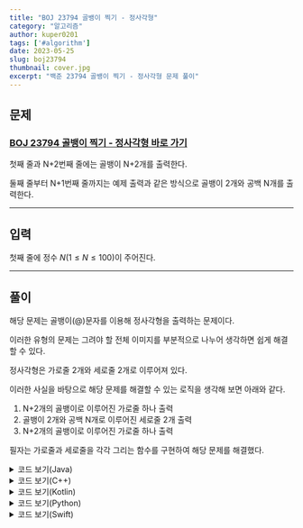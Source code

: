 ```yaml
---
title: "BOJ 23794 골뱅이 찍기 - 정사각형"
category: "알고리즘"
author: kuper0201
tags: ['#algorithm']
date: 2023-05-25
slug: boj23794
thumbnail: cover.jpg
excerpt: "백준 23794 골뱅이 찍기 - 정사각형 문제 풀이"
---
```



## 문제

### <a href="https://boj.kr/23794" target="_blank">BOJ 23794 골뱅이 찍기 - 정사각형 바로 가기</a>

첫째 줄과 N+2번째 줄에는 골뱅이 N+2개를 출력한다.

둘째 줄부터 N+1번째 줄까지는 예제 출력과 같은 방식으로 골뱅이 2개와 공백 N개를 출력한다.

---

## 입력

첫째 줄에 정수 $N$($1 \leq N \leq 100$)이 주어진다.

---

## 풀이

해당 문제는 골뱅이(@)문자를 이용해 정사각형을 출력하는 문제이다.

이러한 유형의 문제는 그려야 할 전체 이미지를 부분적으로 나누어 생각하면 쉽게 해결할 수 있다.

정사각형은 가로줄 2개와 세로줄 2개로 이루어져 있다.

이러한 사실을 바탕으로 해당 문제를 해결할 수 있는 로직을 생각해 보면 아래와 같다.

1. N+2개의 골뱅이로 이루어진 가로줄 하나 출력
2. 골뱅이 2개와 공백 N개로 이루어진 세로줄 2개 출력
3. N+2개의 골뱅이로 이루어진 가로줄 하나 출력

필자는 가로줄과 세로줄을 각각 그리는 함수를 구현하여 해당 문제를 해결했다.

<details markdown="1">
<summary>코드 보기(Java)</summary>

```javascript
import java.io.*;

public class Main {
    static StringBuilder sb = new StringBuilder();
    
    // 가로줄 그리는 함수
    static void drawHor(int N) {
        for(int i = 0; i < N + 2; i++) sb.append("@");
        sb.append("\n");
    }
    
    // 세로줄 그리는 함수
    static void drawVer(int N) {
        for(int i = 0; i < N; i++) {
            sb.append("@");
            for(int j = 0; j < N; j++) sb.append(" ");
            sb.append("@\n");
        }
    }

    public static void main(String[] args) throws Exception {
        BufferedReader br = new BufferedReader(new InputStreamReader(System.in));

        // 정수 N 입력
        int N = Integer.parseInt(br.readLine());
        drawHor(N); // 가로줄 그리기
        drawVer(N); // 세로줄 그리기
        drawHor(N); // 가로줄 그리기

        System.out.println(sb);
    }
}
```
</details>

<details markdown="1">
<summary>코드 보기(C++)</summary>

```cpp
#include <iostream>
#include <string>

#define fastio ios_base::sync_with_stdio(false); cin.tie(nullptr); cout.tie(nullptr)
#define endl '\n'

using namespace std;
string sb;

// 가로줄 그리는 함수
void drawHor(int N) {
    for(int i = 0; i < N + 2; i++) sb += "@";
    sb += "\n";
}

// 세로줄 그리는 함수
void drawVer(int N) {
    for(int i = 0; i < N; i++) {
        sb += "@";
        for(int j = 0; j < N; j++) sb += " ";
        sb += "@\n";
    }
}

int main() {
    fastio;
    
    // 정수 N 입력
    int N;
    cin >> N;
    
    drawHor(N); // 가로줄 그리기
    drawVer(N); // 세로줄 그리기
    drawHor(N); // 가로줄 그리기
    
    cout << sb << endl;
    
    return 0;
}
```
</details>

<details markdown="1">
<summary>코드 보기(Kotlin)</summary>

```javascript
var sb = ""

// 가로줄 그리는 함수
fun drawHor(N: Int) {
    for(i in 0 until (N + 2)) sb += "@"
    sb += "\n"
}

// 세로줄 그리는 함수
fun drawVer(N: Int) {
    for(i in 0 until N) {
        sb += "@"
        for(j in 0 until N) sb += " "
        sb += "@\n"
    }
}

fun main(args: Array<String>) = with(System.`in`.bufferedReader()) {
    // 정수 N 입력
    var N = readLine().toInt()
    
    drawHor(N) // 가로줄 그리기
    drawVer(N) // 세로줄 그리기
    drawHor(N) // 가로줄 그리기
    
    println(sb)
}
```
</details>

<details markdown="1">
<summary>코드 보기(Python)</summary>

```python
from sys import stdin

sb = ""

# 가로줄 그리는 함수
def drawHor(N):
    global sb
    for i in range(0, (N + 2)):
        sb += "@"
    sb += "\n"

# 세로줄 그리는 함수
def drawVer(N):
    global sb
    for i in range(0, N):
        sb += "@"
        for j in range(0, N):
            sb += " "
        sb += "@\n"

def main():
    # 정수 N 입력
    N = int(stdin.readline())

    drawHor(N) # 가로줄 그리기
    drawVer(N) # 세로줄 그리기
    drawHor(N) # 가로줄 그리기

    print(sb)

if __name__ == "__main__":
    main()
```
</details>

<details markdown="1">
<summary>코드 보기(Swift)</summary>

```cpp
import Foundation

var sb = ""

// 가로줄 그리는 함수
func drawHor(N: Int) {
    for i in 0..<(N + 2) {
        sb += "@"
    }
    sb += "\n"
}

// 세로줄 그리는 함수
func drawVer(N: Int) {
    for i in 0..<N {
        sb += "@"
        for j in 0..<N {
            sb += " "
        }
        sb += "@\n"
    }
}

func main() {
    // 정수 N 입력
    var N = Int(readLine()!)!

    drawHor(N: N) // 가로줄 그리기
    drawVer(N: N) // 세로줄 그리기
    drawHor(N: N) // 가로줄 그리기

    print(sb)
}

main()
```
</details>

